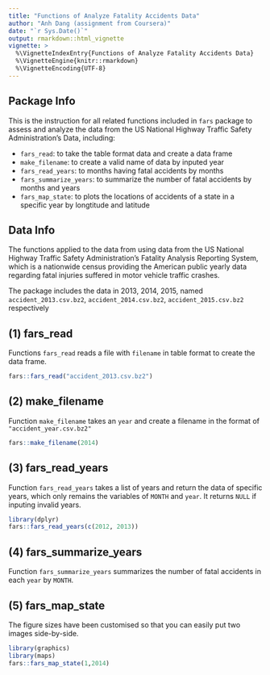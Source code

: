 ```yaml
---
title: "Functions of Analyze Fatality Accidents Data"
author: "Anh Dang (assignment from Coursera)"
date: "`r Sys.Date()`"
output: rmarkdown::html_vignette
vignette: >
  %\VignetteIndexEntry{Functions of Analyze Fatality Accidents Data}
  %\VignetteEngine{knitr::rmarkdown}
  %\VignetteEncoding{UTF-8}
---
```

## Package Info
This is the instruction for all related functions included in `fars` package to
assess and analyze the data from the US National Highway Traffic Safety Administration's
Data, including:

- `fars_read`: to take the table format data and create a data frame
- `make_filename`: to create a valid name of data by inputed year
- `fars_read_years`: to months having fatal accidents by months
- `fars_summarize_years`: to summarize the number of fatal accidents by months and years
- `fars_map_state`: to plots the locations of accidents of a state in a specific year by longtitude and latitude

## Data Info
The functions applied to the data from using data from the US National Highway Traffic Safety Administration's Fatality Analysis Reporting System, which is a nationwide census providing the American public yearly data regarding fatal injuries suffered in motor vehicle traffic crashes. 

The package includes the data in 2013, 2014, 2015, named `accident_2013.csv.bz2`, `accident_2014.csv.bz2`, `accident_2015.csv.bz2` respectively 


## (1) fars_read

Functions `fars_read` reads a file with `filename` in table format to create the data frame.

```r
fars::fars_read("accident_2013.csv.bz2")
```

## (2) make_filename

Function `make_filename` takes an `year` and create a filename in the format of `"accident_year.csv.bz2"`

```r
fars::make_filename(2014)
```

## (3) fars_read_years

Function `fars_read_years` takes a list of years and return the data of specific years, which only remains the variables of `MONTH` and `year`. It returns `NULL` if inputing invalid years.

```r
library(dplyr)
fars::fars_read_years(c(2012, 2013))
```

## (4) fars_summarize_years

Function `fars_summarize_years` summarizes the number of fatal accidents in each `year` by `MONTH`.


## (5) fars_map_state

The figure sizes have been customised so that you can easily put two images side-by-side. 

```r
library(graphics)
library(maps)
fars::fars_map_state(1,2014)
```


